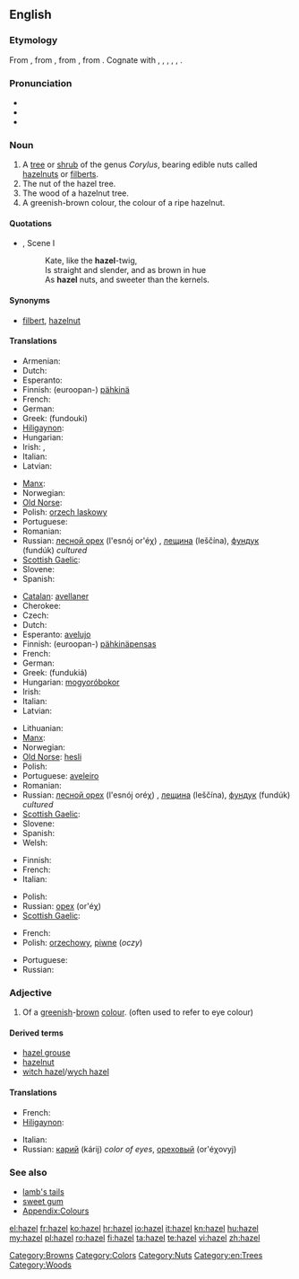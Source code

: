 {{wikipedia}}
{{also|Hazel}}
==English==

===Etymology===
From {{etyl|enm}}, from {{etyl|ang}} {{term|hæsel||hazel, shrub|lang=ang}}, from {{proto|Germanic|hasalaz|hazel|lang=en}}, from {{proto|Indo-European|koselos|hazel|lang=en}}. Cognate with {{etyl|nl|-}} {{term|hazelaar||hazel|lang=nl}}, {{etyl|de|-}} {{term|Hasel||hazel|lang=de}}, {{etyl|sv|-}} {{term|hassel||hazel|lang=sv}}, {{etyl|la|-}} {{term|corulus|lang=la}}, {{term|corylus||hazel-tree, hazelwood|lang=la}}, {{etyl|ga|-}} {{term|coll||hazel|lang=ga}}.

===Pronunciation===
* {{IPA|/ˈheɪzəl/}}
* {{audio|en-us-hazel.ogg|Audio (US)}}
* {{rhymes|eɪzəl}}

===Noun===
{{en-noun}}

# A [[tree]] or [[shrub]] of the genus ''Corylus'', bearing edible nuts called [[hazelnut]]s or [[filbert]]s.
# The nut of the hazel tree.
# The wood of a hazelnut tree.
# A greenish-brown colour, the colour of a ripe hazelnut.
#: {{color panel|A67B5B}}

====Quotations====
* {{RQ:Shakespeare Shrew|II}}, Scene I
*: Kate, like the '''hazel'''-twig,
*: Is straight and slender, and as brown in hue
*: As '''hazel''' nuts, and sweeter than the kernels.

====Synonyms====
* {{sense|nut}}  [[filbert]], [[hazelnut]]

====Translations====
{{trans-top|nut}}
* Armenian: {{t-|hy|պնդուկ|tr=pnduk}}
* Dutch: {{t+|nl|hazelnoot}}
* Esperanto: {{t-|eo|avelo|xs=Esperanto}}
* Finnish: (euroopan-) [[pähkinä]]
* French: {{t+|fr|noisette|f}}
* German: {{t-|de|Haselnuss|f}}
* Greek: {{t+|el|φουντούκι|n}} (fundouki)
* [[Hiligaynon]]: {{tø|hil|abelyana|alt=abelyána}}
* Hungarian: {{t+|hu|mogyoró}}
* Irish: {{t-|ga|cnó coill|m|xs=Irish}}, {{t-|ga|cnó gaelach|m|xs=Irish}}
* Italian: {{t+|it|nocciola|f}}
* Latvian: {{t|lv|lazdu rieksts|m}}
{{trans-mid}}
* [[Manx]]: {{t-|gv|cro coull|xs=Manx}}
* Norwegian: {{t|no|hasselnøtt|m+f}}
* [[Old Norse]]: {{tø|non|hesli}}
* Polish: [[orzech laskowy]] {{m}}
* Portuguese: {{t+|pt|avelã|f}}
* Romanian: {{t-|ro|alună}}
* Russian: [[лесной орех]] (l'esnój or'éχ) {{m}}, [[лещина]] (leščína), [[фундук]] (fundúk) {{m}} ''cultured''
* [[Scottish Gaelic]]: {{t|gd|cnò challtainn|f}}
* Slovene: {{t+|sl|lešnik|m}}
* Spanish: {{t+|es|avellana|f}}
{{trans-bottom}}

{{trans-top|tree / shrub}}
* [[Catalan]]: [[avellaner]]
* Cherokee: {{t|chr|ᏴᎩᏛ|tr=yvgidv|sc=Cher|xs=Cherokee}}
* Czech: {{t+|cs|líska|f}}
* Dutch: {{t-|nl|hazelaar|m}}
* Esperanto: [[avelujo]]
* Finnish: (euroopan-) [[pähkinä]][[pensas]]
* French: {{t+|fr|noisetier|m}}
* German: {{t-|de|Haselstrauch|m}}
* Greek: {{t+|el|φουντουκιά|f}} (fundukiá)
* Hungarian: [[mogyoró]][[bokor]]
* Irish: {{t-|ga|coll|m|xs=Irish}}
* Italian: {{t+|it|nocciòlo|m}}
* Latvian: {{t-|lv|lazda|f|xs=Latvian}}
{{trans-mid}}
* Lithuanian: {{t|lt|lazdynas}}
* [[Manx]]: {{t-|gv|coull|xs=Manx}}
* Norwegian: {{t-|no|hassel|m+f}}
* [[Old Norse]]: [[hesli]]
* Polish: {{t-|pl|leszczyna|f}}
* Portuguese: [[aveleiro]] {{m}}
* Romanian: {{t+|ro|alun}}
* Russian: [[лесной орех]] (l'esnój oréχ) {{m}}, [[лещина]] (leščína), [[фундук]] (fundúk) {{m}} ''cultured''
* [[Scottish Gaelic]]: {{t|gd|calltainn|f}}
* Slovene: {{t+|sl|leska|f}}
* Spanish: {{t+|es|avellano|m}}
* Welsh: {{t-|cy|cyll|f|p|xs=Welsh}}
{{trans-bottom}}

{{trans-top|wood}}
* Finnish: {{t+|fi|pähkinäpuu}}
* French: {{t+|fr|noisetier|m}}
* Italian: {{t-|it|legno di nocciolo|m}}
{{trans-mid}}
* Polish: {{t-|pl|leszczyna|f}}
* Russian: [[орех]] (or'éχ) {{m}}
* [[Scottish Gaelic]]: {{t|gd|calltainn|f}}
{{trans-bottom}}

{{trans-top|colour}}
* French: {{t+|fr|noisette|f}}
* Polish: [[orzechowy]], [[piwne]] (''oczy'')
{{trans-mid}}
* Portuguese: {{t+|pt|avelã|f}}
* Russian: {{t+|ru|ореховый|m|tr=or'éχovyj}}
{{trans-bottom}}

===Adjective===
{{infl|en|adjective}}

# Of a [[greenish]]-[[brown]] [[colour]]. (often used to refer to eye colour)

====Derived terms====
* [[hazel grouse]]
* [[hazelnut]]
* [[witch hazel]]/[[wych hazel]]

====Translations====
{{trans-top|colour}}
* French: {{t+|fr|noisette}} {{inv}}
* [[Hiligaynon]]: {{tø|hil|abelyana|alt=abelyána}}
{{trans-mid}}
* Italian: {{t+|it|nocciola}}
* Russian: [[карий]] (kárij) ''color of eyes'', [[ореховый]] (or'éχovyj)
{{trans-bottom}}

===See also===
* [[lamb's tails]]
* [[sweet gum]]
* [[Appendix:Colours]]

[[Category:Browns]]
[[Category:Colors]]
[[Category:Nuts]]
[[Category:en:Trees]]
[[Category:Woods]]

[[el:hazel]]
[[fr:hazel]]
[[ko:hazel]]
[[hr:hazel]]
[[io:hazel]]
[[it:hazel]]
[[kn:hazel]]
[[hu:hazel]]
[[my:hazel]]
[[pl:hazel]]
[[ro:hazel]]
[[fi:hazel]]
[[ta:hazel]]
[[te:hazel]]
[[vi:hazel]]
[[zh:hazel]]